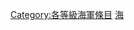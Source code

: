 {{empty category}}
{{Articles by Quality|topic=海軍|project=海軍|format=TOC}}
{{portal box|海軍}}
{{catmore1|[[Wikipedia:海軍專題|Wikipedia:海軍專題]]}}
[[Category:各等級海軍條目|Category:各等級海軍條目]]
[[Category:典范级军事条目|海]]